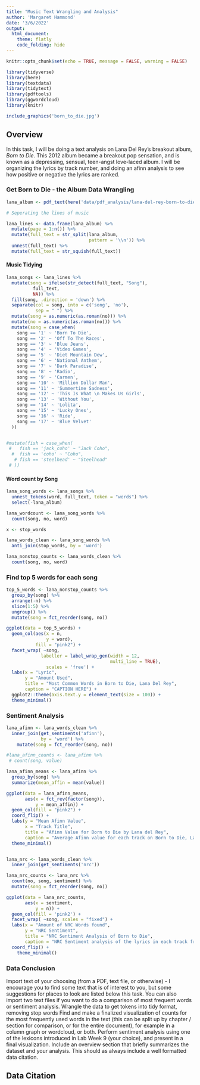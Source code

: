 ```yaml
---
title: "Music Text Wrangling and Analysis"
author: 'Margaret Hammond'
date: '3/6/2022'
output: 
  html_document:
    theme: flatly
    code_folding: hide
---
```


```r
knitr::opts_chunk$set(echo = TRUE, message = FALSE, warning = FALSE)

library(tidyverse)
library(here)
library(textdata)
library(tidytext)
library(pdftools)
library(ggwordcloud)
library(knitr)

```


```r
include_graphics('born_to_die.jpg')
```


## Overview {.tabset}
In this task, I will be doing a text analysis on Lana Del Rey's breakout album, *Born to Die*. This 2012 album became a breakout pop sensation, and is known as a depressing, sensual, teen-angst love-laced album. I will be organizing the lyrics by track number, and doing an afinn analysis to see how positive or negative the lyrics are ranked. 



### Get Born to Die - the Album Data Wrangling

```r
lana_album <- pdf_text(here('data/pdf_analysis/lana-del-rey-born-to-die-lyrics.pdf'))

# Seperating the lines of music 

lana_lines <- data.frame(lana_album) %>% 
  mutate(page = 1:n()) %>% 
  mutate(full_text = str_split(lana_album,
                               pattern = '\\n')) %>% 
  unnest(full_text) %>% 
  mutate(full_text = str_squish(full_text))

```

#### Music Tidying

```r
lana_songs <- lana_lines %>% 
  mutate(song = ifelse(str_detect(full_text, "Song"),
          full_text,
          NA)) %>% 
  fill(song, .direction = 'down') %>% 
  separate(col = song, into = c('song', 'no'),
           sep = " ") %>% 
  mutate(song = as.numeric(as.roman(no))) %>% 
  mutate(no = as.numeric(as.roman(no))) %>% 
  mutate(song = case_when(
    song == '1' ~ 'Born To Die',
    song == '2' ~ 'Off To The Races',
    song == '3' ~ 'Blue Jeans',
    song == '4' ~ 'Video Games',
    song == '5' ~ 'Diet Mountain Dew',
    song == '6' ~ 'National Anthem',
    song == '7' ~ 'Dark Paradise',
    song == '8' ~ 'Radio',
    song == '9' ~ 'Carmen',
    song == '10' ~ 'Million Dollar Man',
    song == '11' ~ 'Summertime Sadness',
    song == '12' ~ 'This Is What \n Makes Us Girls',
    song == '13' ~ 'Without You',
    song == '14' ~ 'Lolita',
    song == '15' ~ 'Lucky Ones',
    song == '16' ~ 'Ride',
    song == '17' ~ 'Blue Velvet'
  )) 


#mutate(fish = case_when(
 #   fish == 'jack_coho' ~ "Jack Coho",
  #  fish == 'coho' ~ "Coho",
   # fish == 'steelhead' ~ "Steelhead"
 # ))
```


#### Word count by Song

```r
lana_song_words <- lana_songs %>% 
  unnest_tokens(word, full_text, token = "words") %>% 
  select(-lana_album)

lana_wordcount <- lana_song_words %>% 
  count(song, no, word) 

x <- stop_words

lana_words_clean <- lana_song_words %>% 
  anti_join(stop_words, by = 'word')

lana_nonstop_counts <- lana_words_clean %>% 
  count(song, no, word)
```

### Find top 5 words for each song

```r
top_5_words <- lana_nonstop_counts %>% 
  group_by(song) %>% 
  arrange(-n) %>% 
  slice(1:5) %>% 
  ungroup() %>% 
  mutate(song = fct_reorder(song, no))

ggplot(data = top_5_words) +
  geom_col(aes(x = n,
               y = word),
           fill = "pink2") +
  facet_wrap( ~song, 
             labeller = label_wrap_gen(width = 12,
                                       multi_line = TRUE),
               scales = 'free') +
  labs(x = "Lyric",
       y = "Amount Used",
       title = "Most Common Words in Born to Die, Lana Del Rey",
       caption = "CAPTION HERE") +
  ggplot2::theme(axis.text.y = element_text(size = 100)) +
  theme_minimal()
```

### Sentiment Analysis

```r
lana_afinn <- lana_words_clean %>% 
  inner_join(get_sentiments('afinn'),
             by = 'word') %>% 
    mutate(song = fct_reorder(song, no))

#lana_afinn_counts <- lana_afinn %>% 
 # count(song, value)

lana_afinn_means <- lana_afinn %>% 
  group_by(song) %>% 
  summarize(mean_affin = mean(value))

ggplot(data = lana_afinn_means,
       aes(x = fct_rev(factor(song)),
           y = mean_affin)) +
  geom_col(fill = "pink2") +
  coord_flip() +
  labs(y = "Mean Afinn Value",
       x = "Track Title",
       title = "Afinn Value for Born to Die by Lana del Rey",
       caption = "Average Afinn value for each track on Born to Die, Lana del Rey's breakout 2012 album.") +
  theme_minimal()


lana_nrc <- lana_words_clean %>% 
  inner_join(get_sentiments('nrc')) 

lana_nrc_counts <- lana_nrc %>% 
  count(no, song, sentiment) %>% 
  mutate(song = fct_reorder(song, no))

ggplot(data = lana_nrc_counts,
       aes(x = sentiment, 
           y = n)) +
  geom_col(fill = 'pink2') +
  facet_wrap( ~song, scales = "fixed") +
  labs(x = "Amount of NRC Words found",
       y = "NRC Sentiment",
       title = "NRC Sentiment Analysis of Born to Die",
       caption = "NRC Sentiment analysis of the lyrics in each track from Born to Die by Lana Del Rey (2012).") +
  coord_flip() +
    theme_minimal()
```
### Data Conclusion

Import text of your choosing (from a PDF, text file, or otherwise) - I encourage you to find some text that is of interest to you, but some suggestions for places to look are listed below this task. You can also import two text files if you want to do a comparison of most frequent words or sentiment analysis. 
Wrangle the data to get tokens into tidy format, removing stop words
Find and make a finalized visualization of counts for the most frequently used words in the text (this can be split up by chapter / section for comparison, or for the entire document), for example in a column graph or wordcloud, or both.
Perform sentiment analysis using one of the lexicons introduced in Lab Week 9 (your choice), and present in a final visualization. 
Include an overview section that briefly summarizes the dataset and your analysis.  This should as always include a well formatted data citation.


## Data Citation
